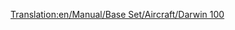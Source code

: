 [[Translation:en/Manual/Base Set/Aircraft/Darwin 100]]
{{en/Manual/Base Set/Aircraft/Aircraft|Cost=$73,828
|Speed=947 kph (592 MPH)
|Annual=$13,500
|Designed=1962
|Lifespan=25
|Capacity=170 passengers & 35 bags of mail
|Description=First Darwin plane, the new name for the Boeing planes.
|Real-life=Boeing 727
}}